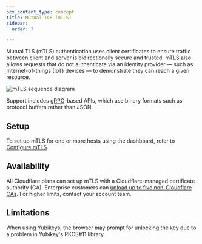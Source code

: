 ```yaml
---
pcx_content_type: concept
title: Mutual TLS (mTLS)
sidebar:
  order: 7

---
```



<Render file="mtls-api-shield-support" />

<GlossaryTooltip term="mTLS (mutual TLS)">Mutual TLS (mTLS)</GlossaryTooltip> authentication uses client certificates to ensure traffic between client and server is bidirectionally secure and trusted. mTLS also allows requests that do not authenticate via an identity provider — such as Internet-of-things (IoT) devices — to demonstrate they can reach a given resource.

![mTLS sequence diagram](~/assets/images/api-shield/api-shield-call-sequence.png)

Support includes [gRPC](https://grpc.io/docs/what-is-grpc/introduction/)-based APIs, which use binary formats such as protocol buffers rather than JSON.

## Setup

To set up mTLS for one or more hosts using the dashboard, refer to [Configure mTLS](/api-shield/security/mtls/configure/).

## Availability

All Cloudflare plans can set up mTLS with a Cloudflare-managed certificate authority (CA). Enterprise customers can [upload up to five non-Cloudflare CAs](/ssl/client-certificates/byo-ca/). For higher limits, contact your account team.

## Limitations

When using Yubikeys, the browser may prompt for unlocking the key due to a problem in Yubikey's PKCS#11 library.
